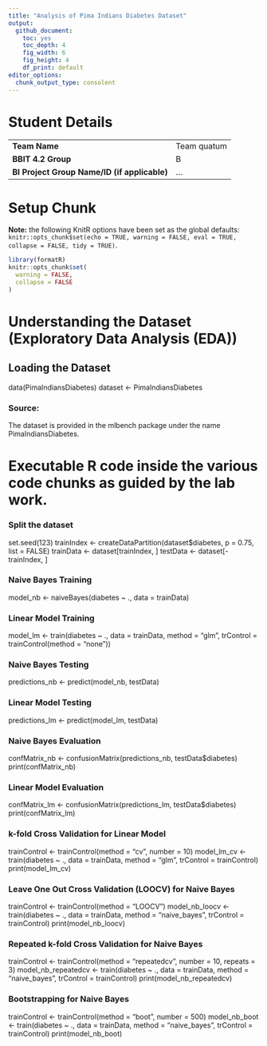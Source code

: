 ```yaml
---
title: "Analysis of Pima Indians Diabetes Dataset"
output:
  github_document: 
    toc: yes
    toc_depth: 4
    fig_width: 6
    fig_height: 4
    df_print: default
editor_options:
  chunk_output_type: consolent
---
```


# Student Details

|                                              |     |
|----------------------------------------------|-----|
| **Team Name**                                |Team quatum|
| **BBIT 4.2 Group**                           | B |
| **BI Project Group Name/ID (if applicable)** | ... |

# Setup Chunk

**Note:** the following KnitR options have been set as the global defaults:  
`knitr::opts_chunk$set(echo = TRUE, warning = FALSE, eval = TRUE, collapse = FALSE, tidy = TRUE)`.

```r
library(formatR)
knitr::opts_chunk$set(
  warning = FALSE,
  collapse = FALSE
)
```
# Understanding the Dataset (Exploratory Data Analysis (EDA))
## Loading the Dataset
data(PimaIndiansDiabetes)
dataset <- PimaIndiansDiabetes


### Source:
The dataset is provided in the mlbench package under the name PimaIndiansDiabetes.

# Executable R code inside the various code chunks as guided by the lab work.



###  Split the dataset
set.seed(123)
trainIndex <- createDataPartition(dataset$diabetes, p = 0.75, list = FALSE)
trainData <- dataset[trainIndex, ]
testData <- dataset[-trainIndex, ]


###  Naive Bayes Training
model_nb <- naiveBayes(diabetes ~ ., data = trainData)

###  Linear Model Training
model_lm <- train(diabetes ~ ., data = trainData, method = "glm", trControl = trainControl(method = "none"))

###  Naive Bayes Testing
predictions_nb <- predict(model_nb, testData)

###  Linear Model Testing
predictions_lm <- predict(model_lm, testData)


###  Naive Bayes Evaluation
confMatrix_nb <- confusionMatrix(predictions_nb, testData$diabetes)
print(confMatrix_nb)

###  Linear Model Evaluation
confMatrix_lm <- confusionMatrix(predictions_lm, testData$diabetes)
print(confMatrix_lm)



###  k-fold Cross Validation for Linear Model
trainControl <- trainControl(method = "cv", number = 10)
model_lm_cv <- train(diabetes ~ ., data = trainData, method = "glm", trControl = trainControl)
print(model_lm_cv)

###  Leave One Out Cross Validation (LOOCV) for Naive Bayes
trainControl <- trainControl(method = "LOOCV")
model_nb_loocv <- train(diabetes ~ ., data = trainData, method = "naive_bayes", trControl = trainControl)
print(model_nb_loocv)

###  Repeated k-fold Cross Validation for Naive Bayes
trainControl <- trainControl(method = "repeatedcv", number = 10, repeats = 3)
model_nb_repeatedcv <- train(diabetes ~ ., data = trainData, method = "naive_bayes", trControl = trainControl)
print(model_nb_repeatedcv)

###  Bootstrapping for Naive Bayes
trainControl <- trainControl(method = "boot", number = 500)
model_nb_boot <- train(diabetes ~ ., data = trainData, method = "naive_bayes", trControl = trainControl)
print(model_nb_boot)

